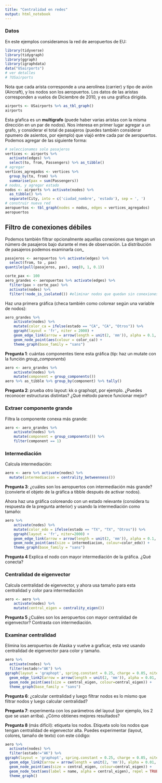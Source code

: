 ```yaml
---
title: "Centralidad en redes"
output: html_notebook
---
```



### Datos

En este ejemplos consideramos la red de aeropuertos de EU:

```r
library(tidyverse)
library(tidygraph)
library(ggraph)
library(igraphdata)
data("USairports")
# ver detalles
# ?USairports
```


Nota que cada arista corresponde a una aerolínea (carrier) y tipo de avión (Aircraft), y los nodos son 
los aeropuertos. Los datos de las aristas corresponden a vuelos de Diciembre de 2010, y
es una gráfica dirigida.

```r
airports <- USairports %>% as_tbl_graph()
airports
```

Esta gŕafica es un **multigrafo** (puede haber varias aristas con la misma dirección en un par de nodos).
Nos interesa en primer lugar agregar a un grafo, y considerar el total de pasajeros  (puedes también
considerar npumero de asientos, por ejemplo) que viajó
entre cada par de aeropuertos. Podemos agregar de las siguiente forma:

```r
# seleccionamos solo pasajeros
vertices <- airports %>% 
  activate(edges) %>% 
  select(to, from, Passengers) %>% as_tibble()
# agregar
vertices_agregados <- vertices %>% 
  group_by(to, from) %>% 
  summarise(pax = sum(Passengers))
# nodos, y agregar estado
nodos <- airports %>% activate(nodes) %>% 
  as_tibble() %>% 
  separate(City, into = c('ciudad_nombre', 'estado'), sep = ', ')
# construir nueva red
aeropuertos <- tbl_graph(nodes = nodos, edges = vertices_agregados) 
aeropuertos 
```

## Filtro de conexiones débiles

Podemos también filtrar opcionalmente aquellas conexiones que tengan un número de pasajeros
bajo durante el mes de observación. La distribución de pasajeros podemos examinarla con_

```r
pasajeros <- aeropuertos %>% activate(edges) %>% 
  select(from, to , pax)
quantile(pull(pasajeros, pax), seq(0, 1, 0.1))
```

```r
corte_pax <- 100
aero_grandes <- aeropuertos %>% activate(edges) %>% 
  filter(pax > corte_pax) %>% 
  activate(nodes) %>% 
  filter(!node_is_isolated()) #eliminar nodos que quedan sin conexiones
```


Haz una primera gráfica (checa también como colorear según una variable de nodos):

```r
aero_grandes %>% 
    activate(nodes) %>% 
    mutate(color_ca = ifelse(estado == "CA", "CA", "Otros")) %>% 
    ggraph(layout = 'fr', niter = 2000) + 
    geom_edge_link(arrow = arrow(length = unit(2, 'mm')), alpha = 0.1, colour="gray") + 
    geom_node_point(aes(colour = color_ca)) +
    theme_graph(base_family = "sans")
```


**Pregunta 1**: cuántas componentes tiene esta gráfica (tip: haz un mutate con la función 
*group_components*)

```r
aero <- aero_grandes %>% 
    activate(nodes) %>% 
    mutate(component = group_components())
aero %>% as_tibble %>% group_by(component) %>% tally()
```

**Pregunta 2**: prueba otro layout: kk o graphopt, por ejemplo. ¿Puedes reconocer estructuras
distintas? ¿Qué método parece funcionar mejor?


### Extraer componente grande

Filtra la componente conexa más grande:

```r
aero <- aero_grandes %>% 
    activate(nodes) %>% 
    mutate(component = group_components()) %>%
    filter(component == 1)
```

### Intermediación

Calcula intermediación:

```r
aero <- aero %>% activate(nodes) %>% 
  mutate(intermediacion = centrality_betweenness())
```

**Pregunta 3**: ¿cuáles son los aeropuertos con intermediación más grande? 
(convierte el objeto de la gráfica a tibble después de activar nodos).


Ahora haz una gráfica coloreando con un estado relevante (considera tu respuesta
de la pregunta anterior) y usando la intermediación como tamaño:

```r
aero %>%
    activate(nodes) %>% 
    mutate(color_edo = ifelse(estado == "TX", "TX", "Otros")) %>% 
    ggraph(layout = 'fr', niter=2000) + 
    geom_edge_link(arrow = arrow(length = unit(2, 'mm')), alpha = 0.1, colour="gray") + 
    geom_node_point(aes(size = intermediacion, colour=color_edo)) +
    theme_graph(base_family = "sans")
```

**Pregunta 4** Explica el nodo con mayor intermediación de la gráfica. ¿Qué conecta?

### Centralidad de eigenvector

Calcula centralidad de eigenvector, y ahora usa tamaño para esta centralidad y 
color para intermediación

```r
aero <- aero %>%
    activate(nodes) %>% 
    mutate(central_eigen = centrality_eigen())
```

**Pregunta 5** ¿Cuáles son los aeropuertos con mayor centralidad de eigenvector?
Contrasta con intermediación.



### Examinar centralidad

Elimina los aeropuertos de Alaska y vuelve a graficar, esta vez
usando centralidad de eigenvector para color y tamaño.

```r
aero %>%
  activate(nodes) %>% 
  filter(estado!="AK") %>% 
ggraph(layout = 'graphopt', spring.constant = 0.25, charge = 0.05, niter = 300) + 
  geom_edge_link2(arrow = arrow(length = unit(2, 'mm')), alpha = 0.01, colour="black") + 
  geom_node_point(aes(size = central_eigen, colour=central_eigen)) +
  theme_graph(base_family = "sans") 
```

**Pregunta 6**: ¿calcular centralidad y luego filtrar nodos es lo mismo que filtrar nodos
y luego calcular centralidad?

**Pregunta 7**: experimenta con los parámetros del layout (por ejemplo, los 2 que se usan arriba).
¿Cómo obtienes mejores resultados?

**Pregunta 8** (más difícil): etiqueta los nodos. Etiqueta solo los nodos que tengan
centralidad de eigenvector alta. Puedes experimentar (layout, colores, tamaño de texto)
con este código:

```r
aero %>%
  activate(nodes) %>% 
  filter(estado!="AK") %>% 
ggraph(layout = 'graphopt', spring.constant = 0.25, charge = 0.05, niter = 300) + 
  geom_edge_link2(arrow = arrow(length = unit(2, 'mm')), alpha = 0.01, colour="black") + 
  geom_node_point(aes(size = central_eigen, colour=central_eigen)) +
  geom_node_text(aes(label = name, alpha = central_eigen), repel = TRUE, size = 3, color = "black") +
  theme_graph() 
```


